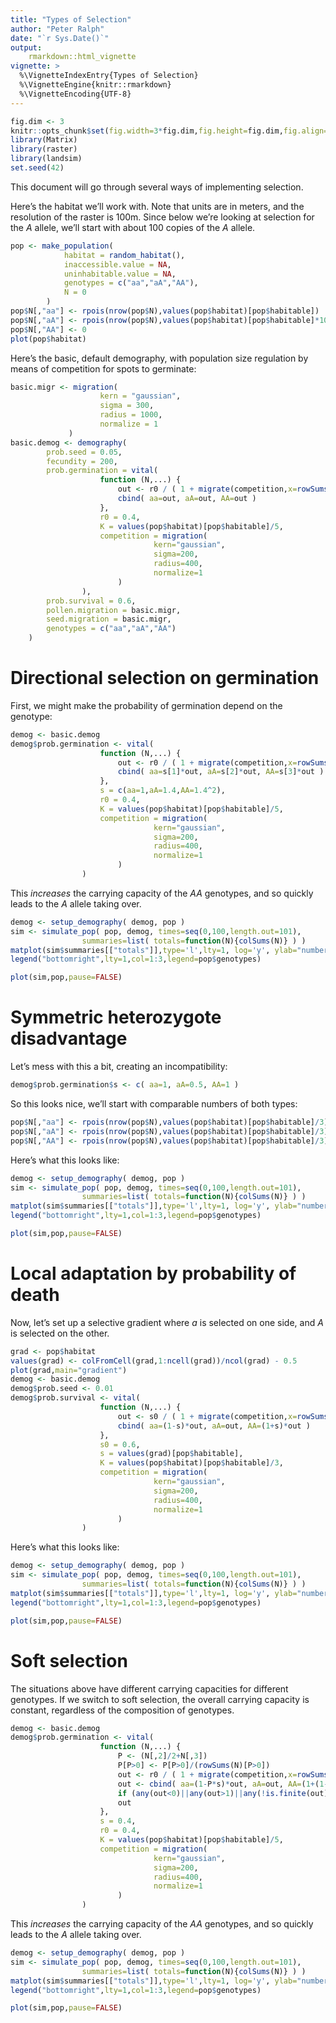 ```yaml
---
title: "Types of Selection"
author: "Peter Ralph"
date: "`r Sys.Date()`"
output: 
    rmarkdown::html_vignette
vignette: >
  %\VignetteIndexEntry{Types of Selection}
  %\VignetteEngine{knitr::rmarkdown}
  %\VignetteEncoding{UTF-8}
---
```



```r
fig.dim <- 3
knitr::opts_chunk$set(fig.width=3*fig.dim,fig.height=fig.dim,fig.align='center')
library(Matrix)
library(raster)
library(landsim)
set.seed(42)
```

This document will go through
several ways of implementing selection.

Here's the habitat we'll work with.
Note that units are in meters, and the resolution of the raster is 100m.
Since below we're looking at selection for the *A* allele,
we'll start with about 100 copies of the *A* allele.
```r
pop <- make_population(
            habitat = random_habitat(),
            inaccessible.value = NA,
            uninhabitable.value = NA,
            genotypes = c("aa","aA","AA"),
            N = 0
        )
pop$N[,"aa"] <- rpois(nrow(pop$N),values(pop$habitat)[pop$habitable])
pop$N[,"aA"] <- rpois(nrow(pop$N),values(pop$habitat)[pop$habitable]*100/sum(values(pop$habitat),na.rm=TRUE))
pop$N[,"AA"] <- 0
plot(pop$habitat)
```

Here's the basic, default demography,
with population size regulation by means of competition for spots to germinate:
```r
basic.migr <- migration(
                    kern = "gaussian",
                    sigma = 300,
                    radius = 1000,
                    normalize = 1
             )
basic.demog <- demography(
        prob.seed = 0.05,
        fecundity = 200,
        prob.germination = vital(
                    function (N,...) {
                        out <- r0 / ( 1 + migrate(competition,x=rowSums(N))/K )
                        cbind( aa=out, aA=out, AA=out )
                    },
                    r0 = 0.4,
                    K = values(pop$habitat)[pop$habitable]/5,
                    competition = migration(
                                kern="gaussian",
                                sigma=200,
                                radius=400,
                                normalize=1
                        )
                ),
        prob.survival = 0.6,
        pollen.migration = basic.migr,
        seed.migration = basic.migr,
        genotypes = c("aa","aA","AA")
    )
```

# Directional selection on germination

First, we might make the probability of germination depend on the genotype:
```r
demog <- basic.demog
demog$prob.germination <- vital(
                    function (N,...) {
                        out <- r0 / ( 1 + migrate(competition,x=rowSums(N))/K )
                        cbind( aa=s[1]*out, aA=s[2]*out, AA=s[3]*out )
                    },
                    s = c(aa=1,aA=1.4,AA=1.4^2),
                    r0 = 0.4,
                    K = values(pop$habitat)[pop$habitable]/5,
                    competition = migration(
                                kern="gaussian",
                                sigma=200,
                                radius=400,
                                normalize=1
                        )
                )
```

This *increases* the carrying capacity of the *AA* genotypes, and so quickly leads to the *A* allele taking over.
```r
demog <- setup_demography( demog, pop )
sim <- simulate_pop( pop, demog, times=seq(0,100,length.out=101),
                summaries=list( totals=function(N){colSums(N)} ) )
matplot(sim$summaries[["totals"]],type='l',lty=1, log='y', ylab="number of individuals")
legend("bottomright",lty=1,col=1:3,legend=pop$genotypes)
```
```r
plot(sim,pop,pause=FALSE)
```


# Symmetric heterozygote disadvantage

Let's mess with this a bit, creating an incompatibility:
```r
demog$prob.germination$s <- c( aa=1, aA=0.5, AA=1 )
```

So this looks nice, we'll start with comparable numbers of both types:
```r
pop$N[,"aa"] <- rpois(nrow(pop$N),values(pop$habitat)[pop$habitable]/3)
pop$N[,"aA"] <- rpois(nrow(pop$N),values(pop$habitat)[pop$habitable]/3)
pop$N[,"AA"] <- rpois(nrow(pop$N),values(pop$habitat)[pop$habitable]/3)
```

Here's what this looks like:
```r
demog <- setup_demography( demog, pop )
sim <- simulate_pop( pop, demog, times=seq(0,100,length.out=101),
                summaries=list( totals=function(N){colSums(N)} ) )
matplot(sim$summaries[["totals"]],type='l',lty=1, log='y', ylab="number of individuals")
legend("bottomright",lty=1,col=1:3,legend=pop$genotypes)
```
```r
plot(sim,pop,pause=FALSE)
```


# Local adaptation by probability of death

Now, let's set up a selective gradient where *a* is selected on one side, and *A* is selected on the other.
```r
grad <- pop$habitat
values(grad) <- colFromCell(grad,1:ncell(grad))/ncol(grad) - 0.5
plot(grad,main="gradient")
demog <- basic.demog
demog$prob.seed <- 0.01
demog$prob.survival <- vital(
                    function (N,...) {
                        out <- s0 / ( 1 + migrate(competition,x=rowSums(N))/K )
                        cbind( aa=(1-s)*out, aA=out, AA=(1+s)*out )
                    },
                    s0 = 0.6,
                    s = values(grad)[pop$habitable],
                    K = values(pop$habitat)[pop$habitable]/3,
                    competition = migration(
                                kern="gaussian",
                                sigma=200,
                                radius=400,
                                normalize=1
                        )
                )
```

Here's what this looks like:
```r
demog <- setup_demography( demog, pop )
sim <- simulate_pop( pop, demog, times=seq(0,100,length.out=101),
                summaries=list( totals=function(N){colSums(N)} ) )
matplot(sim$summaries[["totals"]],type='l',lty=1, log='y', ylab="number of individuals")
legend("bottomright",lty=1,col=1:3,legend=pop$genotypes)
```
```r
plot(sim,pop,pause=FALSE)
```


# Soft selection


The situations above have different carrying capacities for different genotypes.
If we switch to soft selection, the overall carrying capacity is constant, regardless of the composition of genotypes.
```r
demog <- basic.demog
demog$prob.germination <- vital(
                    function (N,...) {
                        P <- (N[,2]/2+N[,3])
                        P[P>0] <- P[P>0]/(rowSums(N)[P>0])
                        out <- r0 / ( 1 + migrate(competition,x=rowSums(N))/K )
                        out <- cbind( aa=(1-P*s)*out, aA=out, AA=(1+(1-P)*s)*out )
                        if (any(out<0)||any(out>1)||any(!is.finite(out))) { browser () }
                        out
                    },
                    s = 0.4,
                    r0 = 0.4,
                    K = values(pop$habitat)[pop$habitable]/5,
                    competition = migration(
                                kern="gaussian",
                                sigma=200,
                                radius=400,
                                normalize=1
                        )
                )
```

This *increases* the carrying capacity of the *AA* genotypes, and so quickly leads to the *A* allele taking over.
```r
demog <- setup_demography( demog, pop )
sim <- simulate_pop( pop, demog, times=seq(0,100,length.out=101),
                summaries=list( totals=function(N){colSums(N)} ) )
matplot(sim$summaries[["totals"]],type='l',lty=1, log='y', ylab="number of individuals")
legend("bottomright",lty=1,col=1:3,legend=pop$genotypes)
```
```r
plot(sim,pop,pause=FALSE)
```

